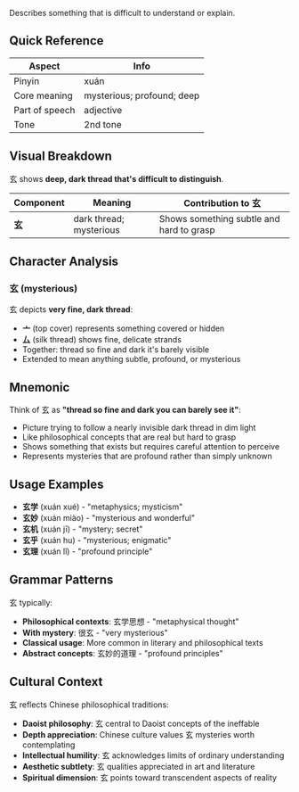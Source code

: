 Describes something that is difficult to understand or explain.

## Quick Reference

| Aspect         | Info                       |
| -------------- | -------------------------- |
| Pinyin         | xuán                       |
| Core meaning   | mysterious; profound; deep |
| Part of speech | adjective                  |
| Tone           | 2nd tone                   |

## Visual Breakdown

玄 shows **deep, dark thread that's difficult to distinguish**.

| Component | Meaning                 | Contribution to 玄                       |
| --------- | ----------------------- | ---------------------------------------- |
| **玄**    | dark thread; mysterious | Shows something subtle and hard to grasp |

## Character Analysis

### 玄 (mysterious)

玄 depicts **very fine, dark thread**:

- **亠** (top cover) represents something covered or hidden
- **厶** (silk thread) shows fine, delicate strands
- Together: thread so fine and dark it's barely visible
- Extended to mean anything subtle, profound, or mysterious

## Mnemonic

Think of 玄 as **"thread so fine and dark you can barely see it"**:

- Picture trying to follow a nearly invisible dark thread in dim light
- Like philosophical concepts that are real but hard to grasp
- Shows something that exists but requires careful attention to perceive
- Represents mysteries that are profound rather than simply unknown

## Usage Examples

- **玄学** (xuán xué) - "metaphysics; mysticism"
- **玄妙** (xuán miào) - "mysterious and wonderful"
- **玄机** (xuán jī) - "mystery; secret"
- **玄乎** (xuán hu) - "mysterious; enigmatic"
- **玄理** (xuán lǐ) - "profound principle"

## Grammar Patterns

玄 typically:

- **Philosophical contexts**: 玄学思想 - "metaphysical thought"
- **With mystery**: 很玄 - "very mysterious"
- **Classical usage**: More common in literary and philosophical texts
- **Abstract concepts**: 玄妙的道理 - "profound principles"

## Cultural Context

玄 reflects Chinese philosophical traditions:

- **Daoist philosophy**: 玄 central to Daoist concepts of the ineffable
- **Depth appreciation**: Chinese culture values 玄 mysteries worth contemplating
- **Intellectual humility**: 玄 acknowledges limits of ordinary understanding
- **Aesthetic subtlety**: 玄 qualities appreciated in art and literature
- **Spiritual dimension**: 玄 points toward transcendent aspects of reality
